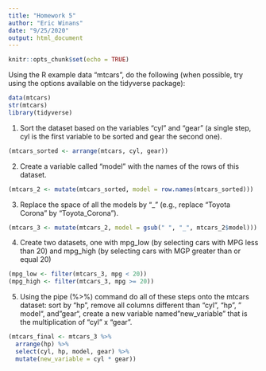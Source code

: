 ```yaml
---
title: "Homework 5"
author: "Eric Winans"
date: "9/25/2020"
output: html_document
---
```


```r
knitr::opts_chunk$set(echo = TRUE)
```

Using the R example data “mtcars”, do the following (when possible, try using the options available on the tidyverse package):
```r
data(mtcars)
str(mtcars)
library(tidyverse)
```


1) Sort the dataset based on the variables “cyl” and “gear” (a single step, cyl is the first variable to be sorted and gear the second one).
```r
(mtcars_sorted <- arrange(mtcars, cyl, gear))
```


2) Create a variable called “model” with the names of the rows of this dataset.
```r
(mtcars_2 <- mutate(mtcars_sorted, model = row.names(mtcars_sorted)))
```


3) Replace the space of all the models by "_" (e.g., replace “Toyota Corona” by “Toyota_Corona”).
```r
(mtcars_3 <- mutate(mtcars_2, model = gsub(" ", "_", mtcars_2$model)))
```


4) Create two datasets, one with mpg_low (by selecting cars with MPG less than 20) and mpg_high (by selecting cars with MGP greater than or equal 20)
```r
(mpg_low <- filter(mtcars_3, mpg < 20))
(mpg_high <- filter(mtcars_3, mpg >= 20))
```


5) Using the pipe (%>%) command do all of these steps onto the mtcars dataset: sort by “hp”, remove all columns different than “cyl”, “hp”, " model“, and”gear“, create a new variable named”new_variable" that is the multiplication of “cyl” x “gear”.
```r
(mtcars_final <- mtcars_3 %>% 
  arrange(hp) %>% 
  select(cyl, hp, model, gear) %>% 
  mutate(new_variable = cyl * gear))
```

